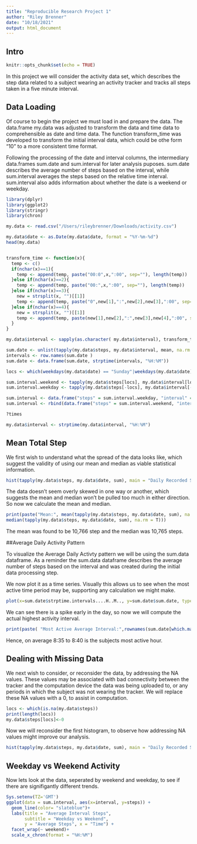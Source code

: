 ```yaml
---
title: "Reproducible Research Project 1"
author: "Riley Brenner"
date: "10/18/2021"
output: html_document
---
```

## Intro
```r
knitr::opts_chunk$set(echo = TRUE)
```
In this project we will consider the activity data set, which describes the step data related to a subject wearing an activity tracker and tracks all steps taken in a five minute interval.

## Data Loading

Of course to begin the project we must load in and prepare the data. The data.frame my.data was adjusted to transform the data and time data to comprehensible as date and time data. The function transform_time was developed to transform the initial interval data, which could be othe form "10" to a more consistent time format.

Following the processing of the date and interval columns, the intermediary data.frames sum.date and sum.interval for later analysis puposes. sum.date describes the average number of steps based on the interval, while sum.interval averages the steps based on the relative time interval. sum.interval also adds information about whether the date is a weekend or weekday. 

```r
library(dplyr)
library(ggplot2)
library(stringr)
library(chron)

my.data <- read.csv("/Users/rileybrenner/Downloads/activity.csv")

my.data$date <- as.Date(my.data$date, format = "%Y-%m-%d")
head(my.data)


transform_time <- function(x){
  temp <- c()
  if(nchar(x)==1){
    temp <- append(temp, paste("00:0",x,":00", sep=""), length(temp))
  }else if(nchar(x)==2){
    temp <- append(temp, paste("00:",x,":00", sep=""), length(temp))
  }else if(nchar(x)==3){
    new = strsplit(x, "")[[1]]
    temp <- append(temp, paste("0",new[1],":",new[2],new[3],":00", sep=""), length(temp))
  }else if(nchar(x)==4){
    new = strsplit(x, "")[[1]]
    temp <- append(temp, paste(new[1],new[2],":",new[3],new[4],":00", sep=""), length(temp))
  }
}

my.data$interval <- sapply(as.character( my.data$interval), transform_time)

sum.date <- unlist(tapply(my.data$steps, my.data$interval, mean, na.rm = T))
intervals <- row.names(sum.date )
sum.date <- data.frame(sum.date, strptime(intervals, "%H:%M"))

locs <- which(weekdays(my.data$date) == "Sunday"|weekdays(my.data$date) == "Saturday")

sum.interval.weekend <- tapply(my.data$steps[locs], my.data$interval[locs], mean, na.rm=T)
sum.interval.weekday <- tapply(my.data$steps[-locs], my.data$interval[-locs], mean, na.rm = T)

sum.interval <- data.frame("steps" = sum.interval.weekday, "interval" = times(row.names(sum.interval.weekday)), "weekend" = "Weekday")
sum.interval <- rbind(data.frame("steps" = sum.interval.weekend, "interval" = times(row.names(sum.interval.weekend)), "weekend"="Weekend"), sum.interval)

?times

my.data$interval <- strptime(my.data$interval, "%H:%M")
```

## Mean Total Step

We first wish to understand what the spread of the data looks like, which suggest the validity of using our mean and median as viable statistical information.


```r
hist(tapply(my.data$steps, my.data$date, sum), main = "Daily Recorded Steps", xlab = "Steps", breaks = 10)
```


The data doesn't seem overly skewed in one way or another, which suggests the mean and median won't be pulled too much in either direction. So now we calculate the mean and median.


```r
print(paste("Mean:", mean(tapply(my.data$steps, my.data$date, sum), na.rm=T), ", Median:",
median(tapply(my.data$steps, my.data$date, sum), na.rm = T)))
```

The mean was found to be 10,766 step and the median was 10,765 steps.

##Average Daily Activity Pattern

To visualize the Average Daily Activty pattern we will be using the sum.data dataframe. As a reminder the sum.data dataframe describes the average number of steps based on the interval and was created during the initial data processing step.

We now plot it as a time series. Visually this allows us to see when the most active time period may be, supporting any calculation we might make.

```r

plot(x=sum.date$strptime.intervals....H..M.., y=sum.date$sum.date, type="l", xlab = "Time (24 hr clock)", ylab = "Average Steps in Interval")

```



We can see there is a spike early in the day, so now we will compute the actual highest activity interval.


```r
print(paste( "Most Active Average Interval:",rownames(sum.date[which.max(sum.date$sum.date),])))
```

Hence, on average 8:35 to 8:40 is the subjects most active hour.

## Dealing with Missing Data 

We next wish to consider, or reconsider the data, by addressing the NA values. These values may be associated with bad connectivity between the tracker and the computation device the data was being uploaded to, or any periods in which the subject was not wearing the tracker. We will replace these NA values with a 0, to assist in computation.

```r
locs <- which(is.na(my.data$steps))
print(length(locs))
my.data$steps[locs]<-0
```

Now we will reconsider the first histogram, to observe how addressing NA values might improve our analysis.

```r
hist(tapply(my.data$steps, my.data$date, sum), main = "Daily Recorded Steps", xlab = "Steps", breaks = 10)
```

## Weekday vs Weekend Activity

Now lets look at the data, seperated by weekend and weekday, to see if there are signifigantly different trends.

```r

Sys.setenv(TZ='GMT')
ggplot(data = sum.interval, aes(x=interval, y=steps)) +
  geom_line(color= "slateblue")+
  labs(title = "Average Interval Steps",
       subtitle = "Weekday vs Weekend",
       y = "Average Steps", x = "Time") + 
  facet_wrap(~ weekend)+
  scale_x_chron(format = "%H:%M")

```


